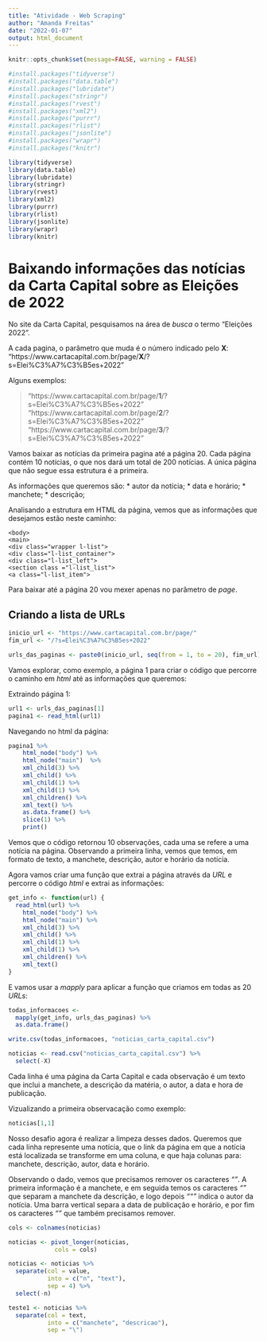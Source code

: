 ```yaml
---
title: "Atividade - Web Scraping"
author: "Amanda Freitas"
date: "2022-01-07"
output: html_document
---
```


```r
knitr::opts_chunk$set(message=FALSE, warning = FALSE)
```

```r
#install.packages("tidyverse")
#install.packages("data.table")
#install.packages("lubridate")
#install.packages("stringr")
#install.packages("rvest")
#install.packages("xml2")
#install.packages("purrr")
#install.packages("rlist")
#install.packages("jsonlite")
#install.packages("wrapr")
#install.packages("knitr")
```

```r
library(tidyverse) 
library(data.table)
library(lubridate) 
library(stringr)
library(rvest)
library(xml2)
library(purrr)
library(rlist)
library(jsonlite)
library(wrapr)
library(knitr)
```

# Baixando informações das notícias da Carta Capital sobre as Eleições de 2022

No site da Carta Capital, pesquisamos na área de *busca* o termo "Eleições 2022".

A cada pagina, o parâmetro que muda é o número indicado pelo **X**:
"https://www.cartacapital.com.br/page/**X**/?s=Elei%C3%A7%C3%B5es+2022"

Alguns exemplos:

>"https://www.cartacapital.com.br/page/**1**/?s=Elei%C3%A7%C3%B5es+2022"
>"https://www.cartacapital.com.br/page/**2**/?s=Elei%C3%A7%C3%B5es+2022"
>"https://www.cartacapital.com.br/page/**3**/?s=Elei%C3%A7%C3%B5es+2022"

Vamos baixar as notícias da primeira pagina até a página 20. Cada página contém 10 notícias, o que nos dará um total de 200 notícias. A única página que não segue essa estrutura é a primeira.

As informações que queremos são: 
* autor da notícia;
* data e horário;
* manchete;
* descrição;

Analisando a estrutura em HTML da página, vemos que as informações que desejamos estão neste caminho:

```
<body>
<main>
<div class="wrapper l-list">
<div class="l-list_container">
<div class="l-list_left">
<section class ="l-list_list">
<a class="l-list_item">
```

Para baixar até a página 20 vou mexer apenas no parâmetro de *page*.

## Criando a lista de URLs

```r
inicio_url <- "https://www.cartacapital.com.br/page/"
fim_url <- "/?s=Elei%C3%A7%C3%B5es+2022"
```

```r
urls_das_paginas <- paste0(inicio_url, seq(from = 1, to = 20), fim_url)
```

Vamos explorar, como exemplo, a página 1 para criar o código que percorre o caminho em *html* até as informações que queremos:

Extraindo página 1:
```r
url1 <- urls_das_paginas[1]
pagina1 <- read_html(url1)
```

Navegando no html da página:
```r
pagina1 %>% 
    html_node("body") %>% 
    html_node("main")  %>% 
    xml_child(3) %>% 
    xml_child() %>% 
    xml_child(1) %>% 
    xml_child(1) %>% 
    xml_children() %>% 
    xml_text() %>% 
    as.data.frame() %>% 
    slice(1) %>% 
    print()
```
Vemos que o código retornou 10 observações, cada uma se refere a uma notícia na página. Observando a primeira linha, vemos que temos, em formato de texto, a manchete, descrição, autor e horário da notícia.

Agora vamos criar uma função que extrai a página através da *URL* e percorre o código *html* e extrai as informações:

```r
get_info <- function(url) {
  read_html(url) %>%
    html_node("body") %>% 
    html_node("main") %>% 
    xml_child(3) %>% 
    xml_child() %>% 
    xml_child(1) %>% 
    xml_child(1) %>% 
    xml_children() %>% 
    xml_text() 
}
```

E vamos usar a *mapply* para aplicar a função que criamos em todas as 20 *URLs*:
```r
todas_informacoes <- 
  mapply(get_info, urls_das_paginas) %>% 
  as.data.frame()
```

```r
write.csv(todas_informacoes, "noticias_carta_capital.csv")
```

```r
noticias <- read.csv("noticias_carta_capital.csv") %>% 
  select(-X)
```

Cada linha é uma página da Carta Capital e cada observação é um texto que inclui a manchete, a descrição da matéria, o autor, a data e hora de publicação.

Vizualizando a primeira observacação como exemplo:
```r
noticias[1,1]
```

Nosso desafio agora é realizar a limpeza desses dados. Queremos que cada linha represente uma notícia, que o link da página em que a notícia está localizada se transforme em uma coluna, e que haja colunas para: manchete, descrição, autor, data e horário. 

Observando o dado, vemos que precisamos remover os caracteres *"\n\n\n\n"*. 
A primeira informação é a manchete, e em seguida temos os caracteres *"\n"* que separam a manchete da descrição, e logo depois *""\nPor"* indica o autor da notícia. Uma barra vertical separa a data de publicação e horário, e por fim os caracteres *"\n\n"* que também precisamos remover.


```r
cols <- colnames(noticias)

noticias <- pivot_longer(noticias,
             cols = cols)
```

```r
noticias <- noticias %>% 
  separate(col = value,
           into = c("n", "text"),
           sep = 4) %>% 
  select(-n)
```

```r
teste1 <- noticias %>% 
  separate(col = text,
           into = c("manchete", "descricao"),
           sep = "\")

```

